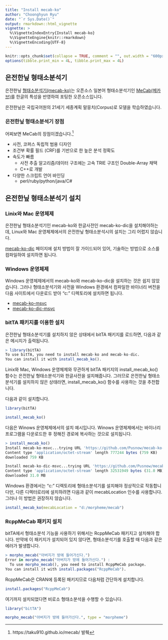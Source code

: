 ```yaml
---
title: "Install mecab-ko"
author: "Choonghyun Ryu"
date: "`r Sys.Date()`"
output: rmarkdown::html_vignette
vignette: >
  %\VignetteIndexEntry{Install mecab-ko}
  %\VignetteEngine{knitr::rmarkdown}
  %\VignetteEncoding{UTF-8}
---
```


```r
knitr::opts_chunk$set(collapse = TRUE, comment = "", out.width = "600px", dpi = 70)
options(tibble.print_min = 4L, tibble.print_max = 4L)
```

## 은전한닢 형태소분석기

은전한닢 [형태소분석기(mecab-ko)](https://bitbucket.org/eunjeon/mecab-ko/src/master/)는 오픈소스 일본어 형태소분석기인 [MeCab(메카브)](https://taku910.github.io/mecab/)를 한글의 특성을 반영하여 포팅한 오픈소스입니다.

은전한닢은 국립국어원의 21세기 세종계획 말뭉치(Corpus)로 모델을 학습하였습니다.

### 은전한닢 형태소분석기 장점

어찌보면 MeCab의 장점이겠습니다.[^1]

* 사전, 코퍼스 독립적 범용 디자인
* 조건부 확률 필드 (CRF)를 기반으로 한 높은 분석 정확도
* 속도가 빠름
    + 사전 추출 알고리즘/데이터 구조에는 고속 TRIE 구조인 Double-Array 채택
    + C++로 개발
* 다양한 스크립트 언어 바인딩 
    + perl/ruby/python/java/C#

[^1]: https://taku910.github.io/mecab/ 발췌

## 은전한닢 형태소분석기 설치

### Linix와 Mac 운영체제
은전한닢 형태소분석기인 mecab-ko와 한글사전인 mecab-ko-dic을 설치해야하는데, Linux와 Mac 운영체제에서의 은전한닢 형태소분석시의 설치는 그리 어렵지 않습니다.

[mecab-ko-dic](https://bitbucket.org/eunjeon/mecab-ko-dic/src/master/) 페이지에 설치 방법이 잘 가이드되어 있어, 기술하는 방법으로 소스를 컴파일하여 설치하면 됩니다. 

### Windows 운영체제
Windows 운영체제에서의 mecab-ko와 mecab-ko-dic을 설치하는 것은 쉽지 않았습니다. 그러나 형태소분석기와 사전을 Windows 환경에서 컴파일한 바이너리 버전을 다음 사이트에서 다운로드 받아 "c:\mecab" 디렉토리에 설치하면 됩니다.

* [mecab-ko-msvc](https://github.com/Pusnow/mecab-ko-msvc)
* [mecab-ko-dic-msvc](https://github.com/Pusnow/mecab-ko-dic-msvc)

### bitTA 패키지를 이용한 설치

은전한닢 형태소분석기를 설치하지 않은 상태에서 bitTA 패키지를 로드하면, 다음과 같은 메시지가 출력됩니다.

```r
> library(bitTA)
To use bitTA, you need to install mecab-ko and mecab-ko-dic.
You can install it with install_mecab_ko().
```

Linix와 Mac, Windows 운영체제와 무관하게 bitTA 패키지의 install_mecab_ko() 함수는 은전한닢 형태소분석기와 한글사전을 설치해줍니다. 그러므로 은전한닢 형태소분석기를 설치하지 않은 상태라면, install_mecab_ko() 함수를 사용하는 것을 추천합니다.

다음과 같이 설치합니다.

```r
library(bitTA)

install_mecab_ko()
```

다음은 Winows 운영체제에서의 설치 예시입니다. Winows 운영체제에서는 바이너리 프로그램을 다운로드한 후 정해진 경로에 복사하는 것으로 설치됩니다.

```r
> install_mecab_ko()
Install mecab-ko-msvc...trying URL 'https://github.com/Pusnow/mecab-ko-msvc/releases/download/release-0.9.2-msvc-3/mecab-ko-msvc-x64.zip'
Content type 'application/octet-stream' length 777244 bytes (759 KB)
downloaded 759 KB

Install mecab-ko-dic-msvc...trying URL 'https://github.com/Pusnow/mecab-ko-dic-msvc/releases/download/mecab-ko-dic-2.0.3-20170922-msvc/mecab-ko-dic-msvc.zip'
Content type 'application/octet-stream' length 32531949 bytes (31.0 MB)
downloaded 31.0 MB
```

Windows 환경에서는 "c:\mecab" 디렉토리에 형태소분석기를 설치해야 정상적으로 작동합니다만, 다른 디렉터로리에 설치하려면 다음과 같이 mecabLocation 인수를 사용합니다. 그러나 이 방법은 권장하지 않습니다.

```r
install_mecab_ko(mecabLocation = "d:/morpheme/mecab")
```

### RcppMeCab 패키지 설치

bitTA에서 형태소분석 기능을 사용하기 위해서는 RcppMeCab 패키지고 설치해야 합니다. 만약에 이 패키지가 설치되어 있지 않다면, 형태소분석기를 호출할 때 다음과 같은 에러가 발생합니다.

```r
> morpho_mecab("아버지가 방에 들어가신다.")
Error in morpho_mecab("아버지가 방에 들어가신다.") : 
  To use morpho_mecab(), you need to install RcppMeCab package.
You can install it with install.packages("RcppMeCab").
```

RcppMeCab은 CRAN에 등록된 패키지므로 다음처럼 간단하게 설치합니다.

```r
install.packages("RcppMeCab")
```

여기까지 설치되었다면 비로소 형태소분석을 수행할 수 있습니다.

```r
library("bitTA")

morpho_mecab("아버지가 방에 들어가신다.", type = "morpheme")
```

